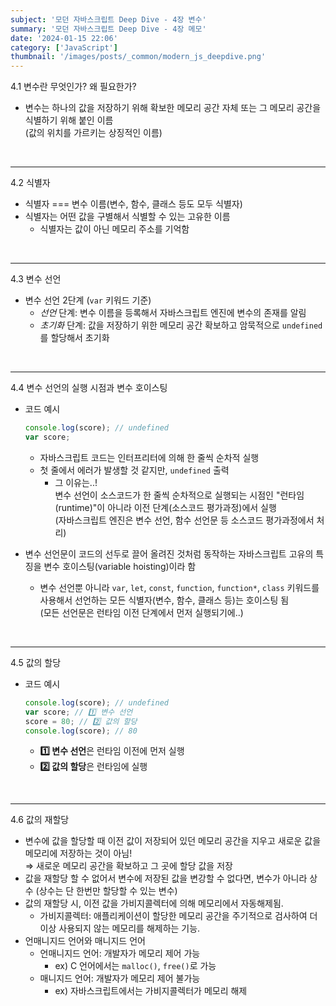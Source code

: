 ```yaml
---
subject: '모던 자바스크립트 Deep Dive - 4장 변수'
summary: '모던 자바스크립트 Deep Dive - 4장 메모'
date: '2024-01-15 22:06'
category: ['JavaScript']
thumbnail: '/images/posts/_common/modern_js_deepdive.png'
---
```



<Typography variant="h3" backgroundColor="gray">
  <span>4.1 변수란 무엇인가? 왜 필요한가?</span>
</Typography>

- 변수는 하나의 값을 저장하기 위해 확보한 메모리 공간 자체 또는 그 메모리 공간을 식별하기 위해 붙인 이름  
  (값의 위치를 가르키는 상징적인 이름)

<br />

---

<Typography variant="h3" backgroundColor="gray">
  <span>4.2 식별자</span>
</Typography>

- <CustomCode color="red600">식별자 === 변수 이름</CustomCode>(변수, 함수, 클래스 등도 모두 식별자)
- 식별자는 어떤 값을 구별해서 식별할 수 있는 고유한 이름
  - 식별자는 값이 아닌 메모리 주소를 기억함

<br />

---

<Typography variant="h3" backgroundColor="gray">
  <span>4.3 변수 선언</span>
</Typography>

- 변수 선언 2단계 (`var` 키워드 기준)
  - _선언_ 단계: 변수 이름을 등록해서 자바스크립트 엔진에 변수의 존재를 알림
  - _초기화_ 단계: 값을 저장하기 위한 메모리 공간 확보하고 암묵적으로 `undefined`를 할당해서 초기화

<br />

---

<Typography variant="h3" backgroundColor="gray">
  <span>4.4 변수 선언의 실행 시점과 변수 호이스팅</span>
</Typography>

- 코드 예시

  ```js
  console.log(score); // undefined
  var score;
  ```

  - 자바스크립트 코드는 인터프리터에 의해 한 줄씩 순차적 실행
  - 첫 줄에서 에러가 발생할 것 같지만, `undefined` 출력
    - <Typography color="violet400">그 이유는..!</Typography>
      <br />
      변수 선언이 소스코드가 한 줄씩 순차적으로 실행되는 시점인 "런타임(runtime)"이 아니라 이전
      단계(소스코드 평가과정)에서 실행
      <br />
      (자바스크립트 엔진은 변수 선언, 함수 선언문 등 소스코드 평가과정에서 처리)

- 변수 선언문이 코드의 선두로 끌어 올려진 것처럼 동작하는 자바스크립트 고유의 특징을 변수 호이스팅(variable hoisting)이라 함
  - 변수 선언뿐 아니라 `var`, `let`, `const`, `function`, `function*`, `class` 키워드를 사용해서 선언하는 모든 식별자(변수, 함수, 클래스 등)는 호이스팅 됨  
    (모든 선언문은 런타임 이전 단계에서 먼저 실행되기에..)

<br />

---

<Typography variant="h3" backgroundColor="gray">
  <span>4.5 값의 할당</span>
</Typography>

- 코드 예시

  ```js
  console.log(score); // undefined
  var score; // 1️⃣ 변수 선언
  score = 80; // 2️⃣ 값의 할당
  console.log(score); // 80
  ```

  - **1️⃣ 변수 선언**은 런타임 이전에 먼저 실행
  - **2️⃣ 값의 할당**은 런타임에 실행

<br />

---

<Typography variant="h3" backgroundColor="gray">
  <span>4.6 값의 재할당</span>
</Typography>

- 변수에 값을 할당할 때 이전 값이 저장되어 있던 메모리 공간을 지우고 새로운 값을 메모리에 저장하는 것이 아님!  
  ⇒ 새로운 메모리 공간을 확보하고 그 곳에 할당 값을 저장
- 값을 재할당 할 수 없어서 변수에 저장된 값을 변강할 수 없다면, 변수가 아니라 상수 (상수는 단 한번만 할당할 수 있는 변수)
- 값의 재할당 시, 이전 값을 <Typography color="blue600">가비지콜렉터</Typography>에 의해 메모리에서 자동해제됨.
  - <Typography color="blue600">가비지콜렉터</Typography>: 애플리케이션이 할당한 메모리 공간을
    주기적으로 검사하여 더 이상 사용되지 않는 메모리를 해제하는 기능.
- 언매니지드 언어와 매니지드 언어
  - 언매니지드 언어: 개발자가 메모리 제어 가능
    - <Typography color="gray400">ex)</Typography> C 언어에서는 `malloc()`, `free()`로 가능
  - 매니지드 언어: 개발자가 메모리 제어 불가능
    - <Typography color="gray400">ex)</Typography> 자바스크립트에서는 가비지콜렉터가 메모리 해제

